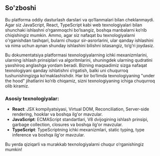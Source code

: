 
## So'zboshi

Bu platforma oddiy dasturlash darslari va qo‘llanmalari bilan cheklanmaydi. Agar siz JavaScript, React, TypeScript kabi web texnologiyalari bilan shunchaki ishlashni o‘rganmoqchi bo‘lsangiz, boshqa manbalarni ko‘rib chiqishingiz mumkin. Ammo, agar siz nafaqat bu texnologiyalarni o'rganishdan tashqari, bularni chuqur sir-asrorlarini, ular qanday ishlashini va nima uchun aynan shunday ishlashini bilishni istasangiz, to‘g‘ri joydasiz. 

Bu dokumentatsiya platformasi texnologiyalarning ichki mexanizmlarini, ularning ishlash prinsiplari va algoritmlarini, shuningdek ularning qudratini yaxshiroq anglashga yordam beradi. Bizning maqsadimiz sizga nafaqat texnologiyani qanday ishlatishni o‘rgatish, balki uni chuqurroq tushunishingizga ko‘maklashishdir. Har bir bo‘limda texnologiyaning "under the hood" jihatlarini ko‘rib chiqamiz, sizni texnologiyaning ichiga chuqurroq olib kiramiz.

### Asosiy texnologiyalar:
- **React**: JSX kompilyatsiyasi, Virtual DOM, Reconciliation, Server-side rendering, hooklar va boshqa ilg'or mavzular.
- **JavaScript**: ECMAScript standartlari, V8 dvijogining ishlash prinsipi, garbage collection, closures va boshqa ilg'or mavzular.
- **TypeScript**: TypeScriptning ichki mexanizmlari, static typing, type inference va boshqa ilg'or mavzular.

Bu yerda qiziqarli va murakkab texnologiyalarni chuqur o‘rganishingiz mumkin!


<div className="grid grid-cols-1 sm:grid-cols-2 md:grid-cols-3 lg:grid-cols-3 gap-6 mt-10">
    <Card 
        href="/docs/react" 
        title="React" 
        description="JSX kompilyatsiyasi, Virtual DOM, Reconciliation, Server-side rendering, hooklar va boshqa ilg'or mavzular." 
    />
    <Card 
        href="/docs/javascript" 
        title="Javascript" 
         description="Tez kunda..." 
        disabled
    />
    <Card 
        href="/docs/typescript" 
        title="TypeScript" 
        description="Tez kunda..." 
        disabled
    />
</div>

